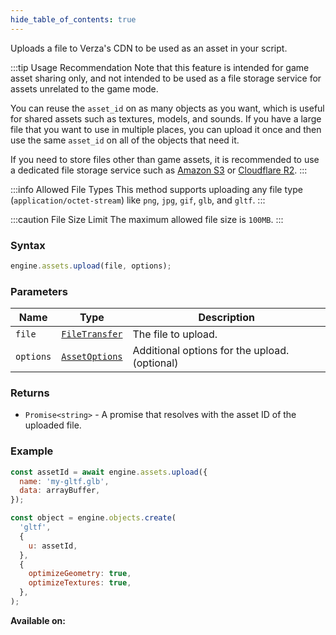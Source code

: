 ```yaml
---
hide_table_of_contents: true
---
```



Uploads a file to Verza's CDN to be used as an asset in your script.

:::tip Usage Recommendation
Note that this feature is intended for game asset sharing only, and not intended to be used as a file storage service for assets unrelated to the game mode.

You can reuse the `asset_id` on as many objects as you want, which is useful for shared assets such as textures, models, and sounds. If you have a large file that you want to use in multiple places, you can upload it once and then use the same `asset_id` on all of the objects that need it.

If you need to store files other than game assets, it is recommended to use a dedicated file storage service such as [Amazon S3](https://aws.amazon.com/s3/) or [Cloudflare R2](https://www.cloudflare.com/products/r2/).
:::

:::info Allowed File Types
This method supports uploading any file type (`application/octet-stream`) like `png`, `jpg`, `gif`, `glb`, and `gltf`.
:::

:::caution File Size Limit
The maximum allowed file size is `100MB`.
:::

### Syntax

```js
engine.assets.upload(file, options);
```

### Parameters

| Name      | Type                                      | Description                                   |
| --------- | ----------------------------------------- | --------------------------------------------- |
| `file`    | [`FileTransfer`](/sdk/types/FileTransfer) | The file to upload.                           |
| `options` | [`AssetOptions`](/sdk/types/AssetOptions) | Additional options for the upload. (optional) |

### Returns

- `Promise<string>` - A promise that resolves with the asset ID of the uploaded file.

### Example

```js
const assetId = await engine.assets.upload({
  name: 'my-gltf.glb',
  data: arrayBuffer,
});

const object = engine.objects.create(
  'gltf',
  {
    u: assetId,
  },
  {
    optimizeGeometry: true,
    optimizeTextures: true,
  },
);
```

**Available on:** <ClientTag />
